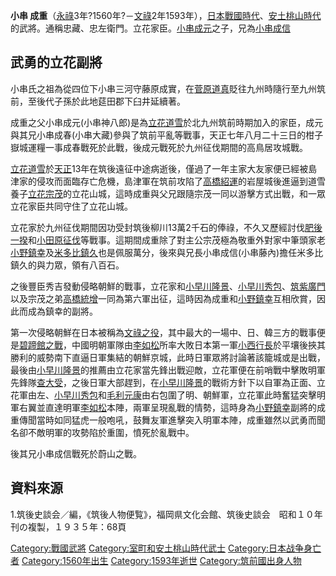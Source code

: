 {{Japanese|japanese=小串 成重|kana=おくし　なりしげ|romaji=Okusi Narishige|}}

'''小串 成重'''（[[永祿|永祿]]3年?1560年?－[[文祿|文祿]]2年1593年），[[日本|日本]][[戰國_(日本)|戰國時代]]、[[安土桃山時代|安土桃山時代]]的武將。通稱忠藏、忠左衛門。立花家臣。[[小串成元|小串成元]]之子，兄為[[小串成信|小串成信]]



== 武勇的立花副將 ==
小串氏之祖為從四位下小串三河守藤原成實，在[[菅原道真|菅原道真]]貶往九州時隨行至九州筑前，至後代子孫於此地莚田郡下臼井延續著。

成重之父小串成元(小串神八郎)是為[[立花道雪|立花道雪]]於北九州筑前時期加入的家臣，成元與其兄小串成春(小串大藏)參與了筑前平亂等戰事，天正七年八月二十三日的柑子嶽城運糧一事成春戰死於此戰，後成元戰死於九州征伐期間的高鳥居攻城戰。


[[立花道雪|立花道雪]]於[[天正_(日本)|天正]]13年在筑後遠征中途病逝後，僅過了一年主家大友家便已經被島津家的侵攻而面臨存亡危機，島津軍在筑前攻陷了[[高橋紹運|高橋紹運]]的岩屋城後進逼到道雪養子[[立花宗茂|立花宗茂]]的立花山城，這時成重與父兄跟隨宗茂一同以游擊方式出戰，和一眾立花家臣共同守住了立花山城。

立花家於九州征伐期間因功受封筑後柳川13萬2千石的俸祿，不久又歷經討伐[[肥後一揆|肥後一揆]]和[[小田原征伐|小田原征伐]]等戰事。這期間成重除了對主公宗茂極為敬重外對家中筆頭家老[[小野鎮幸|小野鎮幸]]及[[米多比鎮久|米多比鎮久]]也是佩服萬分，後來與兄長小串成信(小串藤內)擔任米多比鎮久的與力眾，領有八百石。


之後豐臣秀吉發動侵略朝鮮的戰事，立花家和[[小早川隆景|小早川隆景]]、[[小早川秀包|小早川秀包]]、[[筑紫廣門|筑紫廣門]]以及宗茂之弟[[高橋統增|高橋統增]]一同為第六軍出征，這時因為成重和[[小野鎮幸|小野鎮幸]]互相欣賞，因此而成為鎮幸的副將。

第一次侵略朝鮮在日本被稱為[[文祿之役|文祿之役]]，其中最大的一場中、日、韓三方的戰事便是[[碧蹄館大戰|碧蹄館之戰]]，中國明朝軍隊由[[李如松|李如松]]所率大敗日本第一軍[[小西行長|小西行長]]於平壤後挾其勝利的威勢南下直逼日軍集結的朝鮮京城，此時日軍眾將討論著該籠城或是出戰，最後由[[小早川隆景|小早川隆景]]的推薦由立花家當先鋒出戰迎敵，立花軍便在前哨戰中擊敗明軍先鋒隊[[查大受|查大受]]，之後日軍大部趕到，在[[小早川隆景|小早川隆景]]的戰術方針下以自軍為正面、立花軍由左、[[小早川秀包|小早川秀包]]和[[毛利元康|毛利元康]]由右包圍了明、朝鮮軍，立花軍此時奮猛突擊明軍右翼並直達明軍[[李如松|李如松]]本陣，兩軍呈現亂戰的情勢，這時身為[[小野鎮幸|小野鎮幸]]副將的成重傳聞當時如同猛虎一般咆吼，鼓舞友軍進擊突入明軍本陣，成重雖然以武勇而聞名卻不敵明軍的攻勢陷於重圍，憤死於亂戰中。

後其兄小串成信戰死於蔚山之戰。

== 資料來源 ==
1.筑後史談会／編，《筑後人物便覧》，福岡県文化会館、筑後史談会　昭和１０年刊の複製，１９３５年：68頁


[[Category:戰國武將|Category:戰國武將]]
[[Category:室町和安土桃山時代武士|Category:室町和安土桃山時代武士]]
[[Category:日本战争身亡者|Category:日本战争身亡者]]
[[Category:1560年出生|Category:1560年出生]]
[[Category:1593年逝世|Category:1593年逝世]]
[[Category:筑前國出身人物|Category:筑前國出身人物]]